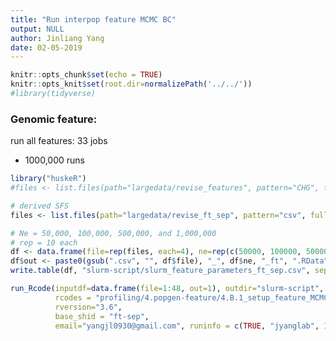 ```yaml
---
title: "Run interpop feature MCMC BC"
output: NULL
author: Jinliang Yang
date: 02-05-2019
---
```



```r
knitr::opts_chunk$set(echo = TRUE) 
knitr::opts_knit$set(root.dir=normalizePath('../../')) 
#library(tidyverse)
```




### Genomic feature:

run all features: 33 jobs

- 1000,000 runs
```r
library("huskeR")
#files <- list.files(path="largedata/revise_features", pattern="CHG", full.names=TRUE)

# derived SFS
files <- list.files(path="largedata/revise_ft_sep", pattern="csv", full.names=TRUE)

# Ne = 50,000, 100,000, 500,000, and 1,000,000
# rep = 10 each
df <- data.frame(file=rep(files, each=4), ne=rep(c(50000, 100000, 500000, 1000000), times=12))
df$out <- paste0(gsub(".csv", "", df$file), "_", df$ne, "_ft", ".RData")
write.table(df, "slurm-script/slurm_feature_parameters_ft_sep.csv", sep=",", row.names=FALSE)

run_Rcode(inputdf=data.frame(file=1:48, out=1), outdir="slurm-script", cmdno=1,
          rcodes = "profiling/4.popgen-feature/4.B.1_setup_feature_MCMC.R",
          rversion="3.6",
          base_shid = "ft-sep",
          email="yangjl0930@gmail.com", runinfo = c(TRUE, "jyanglab", 1, "4G", "48:00:00"))


```


